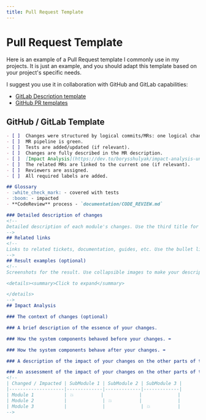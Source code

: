 ```yaml
---
title: Pull Request Template
---
```


# Pull Request Template

Here is an example of a Pull Request template I commonly use in my projects. It is just an example, and you should adapt this template based on your project's specific needs.

I suggest you use it in collaboration with GitHub and GitLab capabilities:

- [GitLab Description template](https://docs.gitlab.com/ee/user/project/description_templates.html)
- [GitHub PR templates](https://docs.github.com/en/communities/using-templates-to-encourage-useful-issues-and-pull-requests/creating-a-pull-request-template-for-your-repository)

## GitHub / GitLab Template

```markdown
- [ ]  Changes were structured by logical commits/MRs: one logical change - one commit/MR.
- [ ]  MR pipeline is green.
- [ ]  Tests are added/updated (if relevant).
- [ ]  Changes are fully described in the MR description.
- [ ]  [Impact Analysis](https://dev.to/borysshulyak/impact-analysis-unleashing-the-power-of-understanding-code-dependencies-4ma6) was provided.
- [ ]  The related MRs are linked to the current one (if relevant).
- [ ]  Reviewers are assigned.
- [ ]  All required labels are added.

## Glossary
- :white_check_mark: - covered with tests
- :boom: - impacted
- **CodeReview** process - `documentation/CODE_REVIEW.md`

### Detailed description of changes
<!--
Detailed description of each module's changes. Use the third title for the module name and the bullet list for changes description.
-->
## Related links
<!--
Links to related tickets, documentation, guides, etc. Use the bullet list.
-->
## Result examples (optional)
<!--
Screenshots for the result. Use collapsible images to make your description human-readable.

<details><summary>Click to expand</summary>

</details>
-->
## Impact Analysis

### The context of changes (optional)

### A brief description of the essence of your changes.

### How the system components behaved before your changes. ⬅️

### How the system components behave after your changes. ➡️

### A description of the impact of your changes on the other parts of the system.

### An assessment of the impact of your changes on the other parts of the system. 🔄
<!--
| Changed / Impacted | SubModule 1 | SubModule 2 | SubModule 3 |
|--------------------|-------------|-------------|-------------|
| Module 1           | 💥          |             |             |
| Module 2           |             | 💥          |             |
| Module 3           |             |             | 💥          |
-->
```